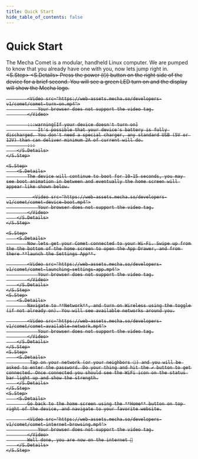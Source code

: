 ```yaml
---
title: Quick Start
hide_table_of_contents: false
---
```



# Quick Start

The Mecha Comet is a modular, handheld Linux computer. We are pumped to know that you already have one with you, now lets jump right in.
<S>
    <S.Step>
        <S.Details>
            Press the power (⏻) button on the right side of the device for a brief second. You will see a green LED turn on and the display will show the Mecha logo.

            <Video src="https://web-assets.mecha.so/developers-v1/comet/comet-turn-on.mp4">
                Your browser does not support the video tag.
            </Video>

            :::warning[If your device doesn't turn on]
                It's possible that your device's battery is fully discharged. You don't need a special charger, any standard USB (5V or 12V) than can deliver minimum 2A of current will do.
            :::
        </S.Details>
    </S.Step>

    <S.Step>
        <S.Details>
            The device will continue to boot for 10-15 seconds, you may see boot animation in between and eventually the home screen will appear like shown below.

              <Video src="https://web-assets.mecha.so/developers-v1/comet/comet-device-boot.mp4">
                Your browser does not support the video tag.
            </Video>
        </S.Details>
    </S.Step>

    <S.Step>
        <S.Details>
            Now lets get your Comet connected to your Wi-Fi. Swipe up from the the bottom of the home screen to open the App Drawer, and from there **launch the Settings App**.

            <Video src="https://web-assets.mecha.so/developers-v1/comet/comet-launching-settings-app.mp4">
                Your browser does not support the video tag.
            </Video>
        </S.Details>
    </S.Step>
    <S.Step>
        <S.Details>
            Navigate to **Network**, and turn on Wireless using the toggle (if not already on). You will see available networks around you.

            <Video src="https://web-assets.mecha.so/developers-v1/comet/comet-available-network.mp4">
                Your browser does not support the video tag.
            </Video>
        </S.Details>
    </S.Step>
    <S.Step>
        <S.Details>
             Tap on your network (or your neighbors 🤐) and you will be asked to enter the password. Do your thing and hit the ✔️ button to get connected. Once connected you should see the WiFi icon on the status bar light up and show the strength.
        </S.Details>
    </S.Step>
    <S.Step>
        <S.Details>
            Go back to the home screen using the **Home** button on top right of the device, and navigate to your favorite website.

            <Video src="https://web-assets.mecha.so/developers-v1/comet/comet-internet-browsing.mp4">
                Your browser does not support the video tag.
            </Video>
            Well done, you are now on the internet 🎉
        </S.Details>
    </S.Step>
</S>
